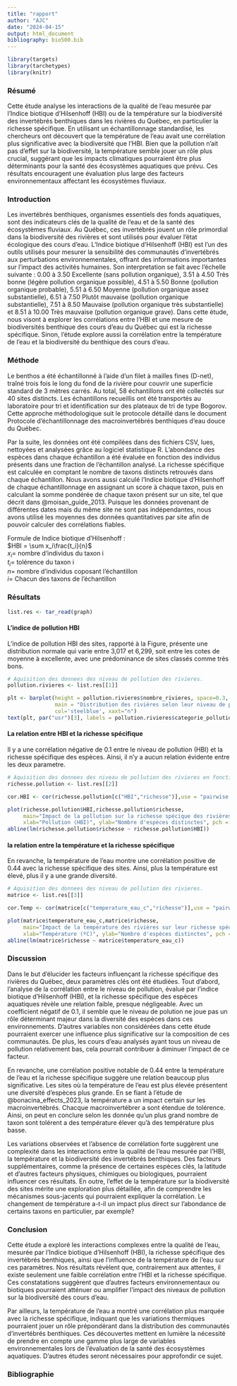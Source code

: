 ```yaml
---
title: "rapport"
author: "AJC"
date: "2024-04-15"
output: html_document
bibliography: bio500.bib
---
```


```r
library(targets)
library(tarchetypes)
library(knitr)
```

### Résumé
Cette étude analyse les interactions de la qualité de l'eau mesurée par l'Indice biotique d’Hilsenhoff (HBI) ou de la température sur la biodiversité des invertébrés benthiques dans les rivières du Québec, en particulier la richesse spécifique. En utilisant un échantillonnage standardisé, les chercheurs ont découvert que la température de l'eau avait une corrélation plus significative avec la biodiversité que l'HBI. Bien que la pollution n'ait pas d'effet sur la biodiversité, la température semble jouer un rôle plus crucial, suggérant que les impacts climatiques pourraient être plus déterminants pour la santé des écosystèmes aquatiques que prévu. Ces résultats encouragent une évaluation plus large des facteurs environnementaux affectant les écosystèmes fluviaux.


### Introduction

Les invertébrés benthiques, organismes essentiels des fonds aquatiques, sont des indicateurs clés de la qualité de l'eau et de la santé des écosystèmes fluviaux. Au Québec, ces invertébrés jouent un rôle primordial dans la biodiversité des rivières et sont utilisés pour évaluer l'état écologique des cours d'eau. L'Indice biotique d’Hilsenhoff (HBI) est l'un des outils utilisés pour mesurer la sensibilité des communautés d'invertébrés aux perturbations environnementales, offrant des informations importantes sur l'impact des activités humaines. Son interpretation se fait avec l'échelle suivante : 0.00 à 3.50 Excellente (sans pollution organique), 3.51 à 4.50 Très bonne (légère pollution organique possible), 4.51 à 5.50 Bonne (pollution organique probable), 5.51 à 6.50 Moyenne (pollution organique assez substantielle), 6.51 à 7.50 Plutôt mauvaise (pollution organique substantielle), 7.51 à 8.50 Mauvaise (pollution organique très substantielle) et 8.51 à 10.00 Très mauvaise (pollution organique grave). Dans cette étude, nous visont à explorer les corrélations entre l'HBI et une mesure de biodiversités benthique des cours d'eau du Québec qui est la richesse spécifique. Sinon, l'étude explore aussi la corrélation entre la température de l'eau et la biodiversité du benthique des cours d'eau.

### Méthode

Le benthos a été échantillonné à l'aide d'un filet à mailles fines (D-net), traîné trois fois le long du fond de la rivière pour couvrir une superficie standard de 3 mètres carrés. Au total, 58 échantillons ont été collectés sur 40 sites distincts. Les échantillons recueillis ont été transportés au laboratoire pour tri et identification sur des plateaux de tri de type Bogorov. Cette approche méthodologique suit le protocole détaillé dans le document Protocole d’échantillonnage des macroinvertébrés benthiques d’eau douce du Québec.

Par la suite, les données ont été compilées dans des fichiers CSV, lues, nettoyées et analysées grâce au logiciel statistique R. L'abondance des espèces dans chaque échantillon a été évaluée en fonction des individus présents dans une fraction de l'échantillon analysé. La richesse spécifique est calculée en comptant le nombre de taxons distincts retrouvés dans chaque échantillon. Nous avons aussi calculé l'Indice biotique d’Hilsenhoff de chaque échantillonnage en assignant un score à chaque taxon, puis en calculant la somme pondérée de chaque taxon présent sur un site, tel que décrit dans @moisan_guide_2013. Puisque les données provenant de différentes dates mais du même site ne sont pas indépendantes, nous avons utilisé les moyennes des données quantitatives par site afin de pouvoir calculer des corrélations fiables. 

Formule de Indice biotique d’Hilsenhoff :  
$HBI = \sum x_i\frac{t_i}{n}$  
$x_i =$ nombre d'individus du taxon i  
$t_i =$ tolérence du taxon i  
$n =$ nombre d'individus coposant l'échantillon  
$i =$ Chacun des taxons de l'échantillon  

### Résultats

```r
list.res <- tar_read(graph)
```

#### L'indice de pollution HBI

L'indice de pollution HBI des sites, rapporté à la Figure, présente une distribution normale qui varie entre 3,017 et 6,299, soit entre les cotes de moyenne à excellente, avec une prédominance de sites classés comme très bons.  
```r
# Aquisition des donnees des niveau de pollution des rivieres.
pollution.rivieres <- list.res[[1]]

plt <- barplot(height = pollution.rivieres$nombre_rivieres, space=0.3,
               main = "Distribution des rivières selon leur niveau de pollution",
               col='steelblue', xaxt="n")
text(plt, par("usr")[3], labels = pollution.rivieres$categorie_pollution, srt = 35, adj = c(1.1,1.1), xpd = TRUE, cex=0.7)
```

#### La relation entre HBI et la richesse spécifique

Il y a une corrélation négative de 0.1 entre le niveau de pollution (HBI) et la richesse spécifique des espèces. Ainsi, il n'y a aucun relation évidente entre les deux parametre.  
```r
# Aquisition des donnees des niveau de pollution des rivieres en fonction sa richeese.
richesse.pollution <- list.res[[2]]

cor.HBI <- cor(richesse.pollution[c("HBI","richesse")],use = "pairwise.complete.obs")[1,2]

plot(richesse.pollution$HBI,richesse.pollution$richesse,
     main="Impact de la pollution sur la richesse spécique des rivières",
     xlab="Pollution (HBI)", ylab="Nombre d'espèces distinctes", pch = 19, col='steelblue')
abline(lm(richesse.pollution$richesse ~ richesse.pollution$HBI))

```

#### la relation entre la température et la richesse spécifique

En revanche, la température de l'eau montre une corrélation positive de 0.44 avec la richesse spécifique des sites. Ainsi, plus la température est élevé, plus il y a une grande diversité.  
```r
# Aquisition des donnees des niveau de pollution des rivieres.
matrice <- list.res[[3]]

cor.Temp <- cor(matrice[c("temperature_eau_c","richesse")],use = "pairwise.complete.obs")[1,2]

plot(matrice$temperature_eau_c,matrice$richesse,
     main="Impact de la température des rivières sur leur richesse spécique",
     xlab="Température (ºC)", ylab="Nombre d'espèces distinctes", pch = 19, col='steelblue')
abline(lm(matrice$richesse ~ matrice$temperature_eau_c))
```

### Discussion

Dans le but d'élucider les facteurs influençant la richesse spécifique des rivières du Québec, deux paramètres clés ont été étudiées. Tout d'abord, l'analyse de la corrélation entre le niveau de pollution, évalué par l'indice biotique d'Hilsenhoff (HBI), et la richesse spécifique des espèces aquatiques révèle une relation faible, presque négligeable. Avec un coefficient négatif de 0.1, il semble que le niveau de polution ne joue pas un rôle déterminant majeur dans la diversité des espèces dans ces environnements. D'autres variables non considérées dans cette étude pourraient exercer une influence plus significative sur la composition de ces communautés. De plus, les cours d'eau analysés ayant tous un niveau de pollution relativement bas, cela pourrait contribuer à diminuer l'impact de ce facteur. 

En revanche, une corrélation positive notable de 0.44 entre la température de l'eau et la richesse spécifique suggère une relation beaucoup plus significative. Les sites où la température de l'eau est plus élevée présentent une diversité d'espèces plus grande. En se fiant à l'étude de @bonacina_effects_2023, la température a un impact certain sur les macroinvertébrés. Chacque macroinvertébrer a sont étendue de tolérence. Ainsi, on peut en conclure selon les donnée qu'un plus grand nombre de taxon sont tolérent a des température élever qu'à des température plus basse. 

Les variations observées et l'absence de corrélation forte suggèrent une complexité dans les interactions entre la qualité de l'eau mesurée par l'HBI, la température et la biodiversité des invertébrés benthiques. Des facteurs supplémentaires, comme la présence de certaines espèces clés, la latitude et d'autres facteurs physiques, chimiques ou biologiques, pourraient influencer ces résultats. En outre, l'effet de la température sur la biodiversité des sites mérite une exploration plus détaillée, afin de comprendre les mécanismes sous-jacents qui pourraient expliquer la corrélation. Le changement de température a-t-il un impact plus direct sur l'abondance de certains taxons en particulier, par exemple?

### Conclusion

Cette étude a exploré les interactions complexes entre la qualité de l'eau, mesurée par l'Indice biotique d’Hilsenhoff (HBI), la richesse spécifique des invertébrés benthiques, ainsi que l'influence de la température de l'eau sur ces paramètres. Nos résultats révèlent que, contrairement aux attentes, il existe seulement une faible corrélation entre l'HBI et la richesse spécifique. Ces constatations suggèrent que d'autres facteurs environnementaux ou biotiques pourraient atténuer ou amplifier l'impact des niveaux de pollution sur la biodiversité des cours d'eau.

Par ailleurs, la température de l'eau a montré une corrélation plus marquée avec la richesse spécifique, indiquant que les variations thermiques pourraient jouer un rôle prépondérant dans la distribution des communautés d'invertébrés benthiques. Ces découvertes mettent en lumière la nécessité de prendre en compte une gamme plus large de variables environnementales lors de l'évaluation de la santé des écosystèmes aquatiques. D'autres études seront nécessaires pour approfondir ce sujet.

### Bibliographie

